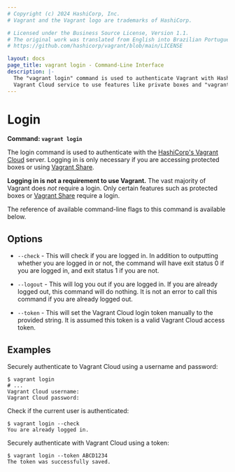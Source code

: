 ```yaml
---
# Copyright (c) 2024 HashiCorp, Inc.
# Vagrant and the Vagrant logo are trademarks of HashiCorp.

# Licensed under the Business Source License, Version 1.1.
# The original work was translated from English into Brazilian Portuguese.
# https://github.com/hashicorp/vagrant/blob/main/LICENSE

layout: docs
page_title: vagrant login - Command-Line Interface
description: |-
  The "vagrant login" command is used to authenticate Vagrant with HashiCorp's
  Vagrant Cloud service to use features like private boxes and "vagrant push".
---
```


# Login

**Command: `vagrant login`**

The login command is used to authenticate with the
[HashiCorp's Vagrant Cloud](/vagrant/vagrant-cloud) server. Logging in is only
necessary if you are accessing protected boxes or using
[Vagrant Share](/vagrant/docs/share/).

**Logging in is not a requirement to use Vagrant.** The vast majority
of Vagrant does _not_ require a login. Only certain features such as protected
boxes or [Vagrant Share](/vagrant/docs/share/) require a login.

The reference of available command-line flags to this command
is available below.

## Options

- `--check` - This will check if you are logged in. In addition to outputting
  whether you are logged in or not, the command will have exit status 0 if you are
  logged in, and exit status 1 if you are not.

- `--logout` - This will log you out if you are logged in. If you are already
  logged out, this command will do nothing. It is not an error to call this
  command if you are already logged out.

- `--token` - This will set the Vagrant Cloud login token manually to the provided
  string. It is assumed this token is a valid Vagrant Cloud access token.

## Examples

Securely authenticate to Vagrant Cloud using a username and password:

```shell-session
$ vagrant login
# ...
Vagrant Cloud username:
Vagrant Cloud password:
```

Check if the current user is authenticated:

```shell-session
$ vagrant login --check
You are already logged in.
```

Securely authenticate with Vagrant Cloud using a token:

```shell-session
$ vagrant login --token ABCD1234
The token was successfully saved.
```
